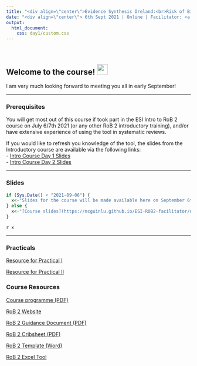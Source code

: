 ```yaml
---
title: "<div align=\"center\">Evidence Synthesis Ireland:<br>Risk of Bias 2.0 Facilitator Training</div>"
date: "<div align=\"center\"> 6th Sept 2021 | Online | Facilitator: <a href='https://www.lukemcguinness.com'>Luke McGuinness</a></div> "
output: 
  html_document:
    css: day1/custom.css
---
```

<br>

## Welcome to the course! <img src="https://raw.githubusercontent.com/TheDudeThatCode/TheDudeThatCode/master/Assets/Hi.gif" width="29px">

I am very much looking forward to meeting you all in early September!

<hr>

### Prerequisites

You will get most out of this course if took part in the ESI Intro to RoB 2 course on July 6/7th 2021 (or any other RoB 2 introductory training), and/or have extensive experience of using the tool in systematic reviews.

If you would like to refresh you knowledge of the tool, the slides from the Introductory course are available via the following links:  
- [Intro Course Day 1 Slides](https://mcguinlu.github.io/ESI-ROB2-intro/day1/session1.html)  
- [Intro Course Day 2 Slides](https://mcguinlu.github.io/ESI-ROB2-intro/day2/session2.html)

<hr>

### Slides

```r

if (Sys.Date() < "2021-09-06") {
  x<-"Slides for the course will be made available here on September 6th 2021."
} else {
  x<-"[Course slides](https://mcguinlu.github.io/ESI-ROB2-facilitator/day1/session1.html)"
}

``` 

`r x`

<hr>

### Practicals

[Resource for Practical I](https://mcguinlu.github.io/ESI-ROB2-facilitator/resources/RoB2_Facilitators_Practical_I.docx)

[Resource for Practical II](https://mcguinlu.github.io/ESI-ROB2-facilitator/resources/RoB2_Facilitators_Practical_II.docx)

### Course Resources

[Course programme (PDF)](https://mcguinlu.github.io/ESI-ROB2-intro/resources/RoB2_Trainer_ESI_Programme.pdf)

[RoB 2 Website](https://www.riskofbias.info/welcome/rob-2-0-tool)

[RoB 2 Guidance Document (PDF)](https://mcguinlu.github.io/ESI-ROB2-intro/resources/RoB2_Full_Guidance.pdf)

[RoB 2 Cribsheet (PDF)](https://mcguinlu.github.io/ESI-ROB2-intro/resources/RoB2_Cribsheet.pdf)

[RoB 2 Template (Word)](https://mcguinlu.github.io/ESI-ROB2-intro/resources/RoB2_Template.docx)

[RoB 2 Excel Tool](https://drive.google.com/uc?export=download&id=1s6YVjZd5RLDS7Aq8B6y8SrL2zZAOhrRa)

